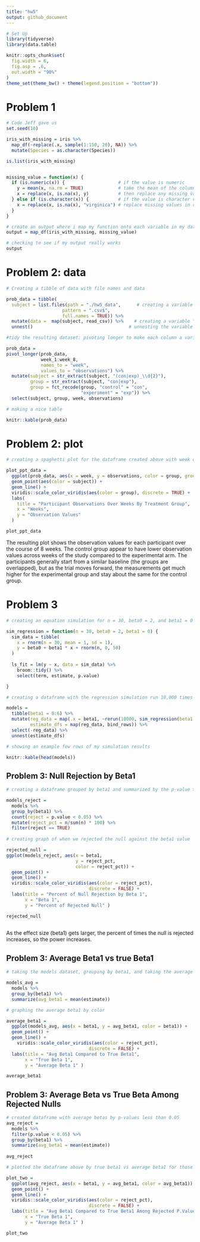 ```yaml
---
title: "hw5"
output: github_document
---
```


```r

# Set Up
library(tidyverse)
library(data.table)

knitr::opts_chunk$set(
  fig.width = 6,
  fig.asp = .6,
  out.width = "90%"
)
theme_set(theme_bw() + theme(legend.position = "bottom"))
```

# Problem 1
```r
# Code Jeff gave us
set.seed(10)

iris_with_missing = iris %>% 
  map_df(~replace(.x, sample(1:150, 20), NA)) %>%
  mutate(Species = as.character(Species))

is.list(iris_with_missing)


missing_value = function(x) {
  if (is.numeric(x)) {                    # if the value is numeric 
    y = mean(x, na.rm = TRUE)             # take the mean of the column x and save it as a value y
    x = replace(x, is.na(x), y)           # then replace any missing values in column x with the value y
  } else if (is.character(x)) {           # if the value is character variable
    x = replace(x, is.na(x), "virginica") # replace missing values in column x with virginica
  }
}

# create an output where i map my function onto each variable in my dataframe
output = map_df(iris_with_missing, missing_value)   

# checking to see if my output really works
output 

```

# Problem 2: data

```r

# Creating a tibble of data with file names and data

prob_data = tibble(
  subject = list.files(path = "./hw5_data",      # creating a variable "files" for filenames
                     pattern = ".csv$", 
                     full.names = TRUE)) %>%
  mutate(data =  map(subject, read_csv)) %>%    # creating a variable "data" where i read the csv files
  unnest()                                    # unnesting the variable "data"

#tidy the resulting dataset: pivoting longer to make each column a variable, extracting out group, recoding group variable, and selecting in the order I want 

prob_data =
pivot_longer(prob_data, 
             week_1:week_8,         
             names_to = "week",
             values_to = "observations") %>%
  mutate(subject = str_extract(subject, "(con|exp)_\\d{2}"), 
         group = str_extract(subject, "con|exp"),
         group = fct_recode(group, "control" = "con",    
                            "experiment" = "exp")) %>%
  select(subject, group, week, observations)       

# making a nice table

knitr::kable(prob_data)  
```

# Problem 2: plot

```r

# creating a spaghetti plot for the dataframe created above with week on the x axis, observations on the y axis, grouped by subject, with the color as the treatment arm

plot_ppt_data = 
  ggplot(prob_data, aes(x = week, y = observations, color = group, group = subject)) +
  geom_point(aes(color = subject)) +
  geom_line() +
  viridis::scale_color_viridis(aes(color = group), discrete = TRUE) +
  labs(
    title = "Participant Observations Over Weeks By Treatment Group",
    x = "Weeks",
    y = "Observation Values"
  )

plot_ppt_data
```

The resulting plot shows the observation values for each participant over the course of 8 weeks. The control group appear to have lower observation values across weeks of the study compared to the experimental arm. The participants generally start from a similar baseline (the groups are overlapped), but as the trial moves forward, the measurements get much higher for the experimental group and stay about the same for the control group. 

# Problem 3

```r
# creating an equation simulation for n = 30, beta0 = 2, and beta1 = 0

sim_regression = function(n = 30, beta0 = 2, beta1 = 0) {
  sim_data = tibble(
    x = rnorm(n = 30, mean = 1, sd = 1),
    y = beta0 + beta1 * x + rnorm(n, 0, 50)    
  )
  
  ls_fit = lm(y ~ x, data = sim_data) %>%
    broom::tidy() %>%
    select(term, estimate, p.value)

}

# creating a dataframe with the regression simulation run 10,000 times for beta1 = {0, 1, 2, 3, 4, 5, 6} including p-values and estimated beta1 value

models = 
  tibble(beta1 = 0:6) %>%
  mutate(reg_data = map(.x = beta1, ~rerun(10000, sim_regression(beta1 = .x))),
         estimate_dfs = map(reg_data, bind_rows)) %>%
  select(-reg_data) %>%
  unnest(estimate_dfs)

# showing an example few rows of my simulation results

knitr::kable(head(models))

```

## Problem 3: Null Rejection by Beta1

```r

# creating a dataframe grouped by beta1 and summarized by the p-value > 0.05 with a proportion of times I rejected the null

models_reject = 
  models %>%
  group_by(beta1) %>%
  count(reject = p.value < 0.05) %>%
  mutate(reject_pct = n/sum(n) * 100) %>%
  filter(reject == TRUE)
  
# creating graph of when we rejected the null against the beta1 value 

rejected_null = 
ggplot(models_reject, aes(x = beta1, 
                          y = reject_pct, 
                          color = reject_pct)) +
  geom_point() +
  geom_line() +
  viridis::scale_color_viridis(aes(color = reject_pct), 
                               discrete = FALSE) +
  labs(title = "Percent of Null Rejection by Beta 1",
       x = "Beta 1",
       y = "Percent of Rejected Null" )

rejected_null
    
```
As the effect size (beta1) gets larger, the percent of times the null is rejected increases, so the power increases.

## Problem 3: Average Beta1 vs true Beta1

```r
# taking the models dataset, grouping by beta1, and taking the average of the beta1

models_avg = 
  models %>%
  group_by(beta1) %>%
  summarize(avg_beta1 = mean(estimate))

# graphing the average beta1 by color

average_beta1 = 
  ggplot(models_avg, aes(x = beta1, y = avg_beta1, color = beta1)) +
  geom_point() + 
  geom_line() +
    viridis::scale_color_viridis(aes(color = reject_pct), 
                               discrete = FALSE) +
  labs(title = "Avg Beta1 Compared to True Beta1",
       x = "True Beta 1",
       y = "Average Beta 1" )

average_beta1

```
## Problem 3: Average Beta vs True Beta Among Rejected Nulls
```r
# created dataframe with average betas by p-values less than 0.05
avg_reject = 
  models %>%
  filter(p.value < 0.05) %>%
  group_by(beta1) %>%
  summarize(avg_beta1 = mean(estimate))
  
avg_reject

# plotted the dataframe above by true beta1 vs average beta1 for those values that were less than 0.05

plot_two = 
  ggplot(avg_reject, aes(x = beta1, y = avg_beta1, color = avg_beta1)) +
  geom_point() +
  geom_line() +
  viridis::scale_color_viridis(aes(color = reject_pct), 
                               discrete = FALSE) +
  labs(title = "Avg Beta1 Compared to True Beta1 Among Rejected P.Values",
       x = "True Beta 1",
       y = "Average Beta 1" )

plot_two
```

